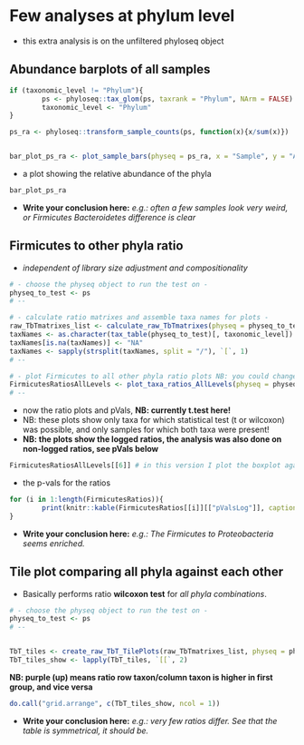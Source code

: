 # Few analyses at phylum level

- this extra analysis is on the unfiltered phyloseq object

## Abundance barplots of all samples

```r
if (taxonomic_level != "Phylum"){
        ps <- phyloseq::tax_glom(ps, taxrank = "Phylum", NArm = FALSE)
        taxonomic_level <- "Phylum"
}

ps_ra <- phyloseq::transform_sample_counts(ps, function(x){x/sum(x)})


bar_plot_ps_ra <- plot_sample_bars(physeq = ps_ra, x = "Sample", y = "Abundance", group_var = group_var, color_levels = color_levels, fill = "Phylum", color_sample_names = TRUE, facet_grid = NULL)
```

- a plot showing the relative abundance of the phyla

```r
bar_plot_ps_ra
```

- **Write your conclusion here:** *e.g.: often a few samples look very weird, or Firmicutes Bacteroidetes difference is clear*


## Firmicutes to other phyla ratio

- *independent of library size adjustment and compositionality*

```r
# - choose the physeq object to run the test on -
physeq_to_test <- ps
# --

# - calculate ratio matrixes and assemble taxa names for plots -
raw_TbTmatrixes_list <- calculate_raw_TbTmatrixes(physeq = physeq_to_test, group_var = group_var)
taxNames <- as.character(tax_table(physeq_to_test)[, taxonomic_level])
taxNames[is.na(taxNames)] <- "NA"
taxNames <- sapply(strsplit(taxNames, split = "/"), `[`, 1)
# --

# - plot Firmicutes to all other phyla ratio plots NB: you could change taxa_den to maybe only Bacteroides -
FirmicutesRatiosAllLevels <- plot_taxa_ratios_AllLevels(physeq = physeq_to_test, group_var = group_var, tax_names = taxNames, taxa_nom = "Firmicutes", taxa_den = NULL, color_levels = color_levels, test = "t.test", p_adjust_method = "fdr", symnum.args = list(cutpoints = c(0, 1e-04, 0.001, 0.01, 0.05, 1), symbols = c("****", "***", "**", "*", "ns")))
# --
```


- now the ratio plots and pVals, **NB: currently t.test here!**
- NB: these plots show only taxa for which statistical test (t or wilcoxon) was possible, and only samples for which both taxa were present!
- **NB: the plots show the logged ratios, the analysis was also done on non-logged ratios, see pVals below**


```r
FirmicutesRatiosAllLevels[[6]] # in this version I plot the boxplot again the logged ones
```

- the p-vals for the ratios

```r
for (i in 1:length(FirmicutesRatios)){
        print(knitr::kable(FirmicutesRatios[[i]][["pValsLog"]], caption = names(FirmicutesRatios)[i]))
}
```


- **Write your conclusion here:** *e.g.: The Firmicutes to Proteobacteria seems enriched.*



## Tile plot comparing all phyla against each other

- Basically performs ratio **wilcoxon test** for *all phyla combinations*. 

```r
# - choose the physeq object to run the test on -
physeq_to_test <- ps
# --


TbT_tiles <- create_raw_TbT_TilePlots(raw_TbTmatrixes_list, physeq = physeq_to_test, group_var = group_var, tax_names = taxNames, test = "wilcoxon", p_adjust = "none")
TbT_tiles_show <- lapply(TbT_tiles, `[[`, 2)
```

**NB: purple (up) means ratio row taxon/column taxon is higher in first group, and vice versa**

```r
do.call("grid.arrange", c(TbT_tiles_show, ncol = 1))
```

- **Write your conclusion here:** *e.g.: very few ratios differ. See that the table is symmetrical, it should be.*


